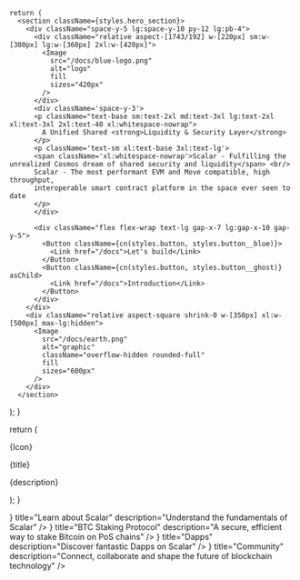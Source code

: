 


    return (
      <section className={styles.hero_section}>
        <div className="space-y-5 lg:space-y-10 py-12 lg:pb-4">
          <div className="relative aspect-[1743/192] w-[220px] sm:w-[300px] lg:w-[360px] 2xl:w-[420px]">
            <Image
              src="/docs/blue-logo.png"
              alt="logo"
              fill
              sizes="420px"
            />
          </div>
          <div className='space-y-3'>
          <p className="text-base sm:text-2xl md:text-3xl lg:text-2xl xl:text-3xl 2xl:text-40 xl:whitespace-nowrap">
            A Unified Shared <strong>Liquidity & Security Layer</strong>
          </p>
          <p className='text-sm xl:text-base 3xl:text-lg'>
          <span className='xl:whitespace-nowrap'>Scalar - Fulfilling the unrealized Cosmos dream of shared security and liquidity</span> <br/>
          Scalar - The most performant EVM and Move compatible, high throughput,
          interoperable smart contract platform in the space ever seen to date
          </p>
          </div>

          <div className="flex flex-wrap text-lg gap-x-7 lg:gap-x-10 gap-y-5">
            <Button className={cn(styles.button, styles.button__blue)}>
              <Link href="/docs">Let's build</Link>
            </Button>
            <Button className={cn(styles.button, styles.button__ghost)} asChild>
              <Link href="/docs">Introduction</Link>
            </Button>
          </div>
        </div>
        <div className="relative aspect-square shrink-0 w-[350px] xl:w-[500px] max-lg:hidden">
          <Image
            src="/docs/earth.png"
            alt="graphic"
            className="overflow-hidden rounded-full"
            fill
            sizes="600px"
          />
        </div>
      </section>

);
}

  return (
    <div className={styles.card}>
      {Icon}
      <p className="font-medium text-lg 2xl:text-xl whitespace-nowrap">
        {title}
      </p>
      <p className="text-sm 2xl:text-base 3xl:text-lg">{description}</p>
    </div>
  );
}

<main className="px-0 sm:px-4 md:px-8 lg:px-20 xl:px-28">
  <Hero />
  <section className="grid grid-cols-1 sm:grid-cols-2 xl:grid-cols-4 gap-5 lg:gap-8">
    <Card
      Icon={<AboutIcon className="w-[36px] h-[30px] lg:w-[51px] lg:h-[43px]" />}
      title="Learn about Scalar"
      description="Understand the fundamentals of Scalar"
    />
    <Card
      Icon={
        <DatabaseIcon className="on w-[36px] h-[30px] on lg:w-[50px] lg:h-[43px]" />
      }
      title="BTC Staking Protocol"
      description="A secure, efficient way to stake Bitcoin on PoS chains"
    />
    <Card
      Icon={<DappsIcon className="w-[30px] h-[30px] lg:w-[42px] lg:h-[43px]" />}
      title="Dapps"
      description="Discover fantastic Dapps on Scalar"
    />
    <Card
      Icon={
        <NetworkIcon className="w-[30px] h-[30px] lg:w-[43px] lg:h-[43px]" />
      }
      title="Community"
      description="Connect, collaborate and shape the future of blockchain technology"
    />
  </section>
</main>
